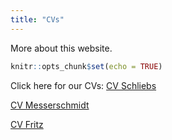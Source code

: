 ```yaml
---
title: "CVs"
---
```


More about this website.


```r
knitr::opts_chunk$set(echo = TRUE)
```


Click here for our CVs:
[CV Schliebs](https://github.com/schliebs/Applied_Econometrics_with_R/blob/master/CV_Schliebs.pdf)

[CV Messerschmidt](https://github.com/schliebs/Applied_Econometrics_with_R/blob/master/CV_Messerschmidt.pdf)

[CV Fritz](https://github.com/schliebs/Applied_Econometrics_with_R/blob/master/CV_Fritz.pdf)


